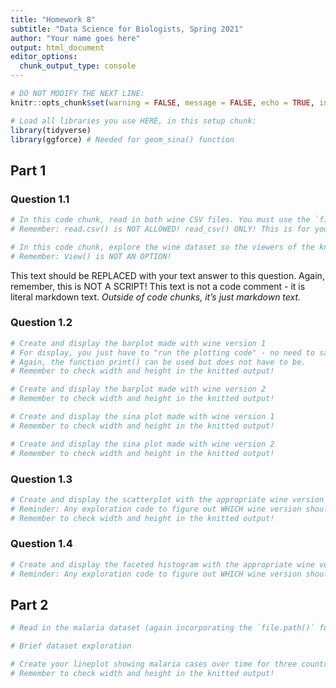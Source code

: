 ```yaml
---
title: "Homework 8"
subtitle: "Data Science for Biologists, Spring 2021"
author: "Your name goes here"
output: html_document
editor_options: 
  chunk_output_type: console
---
```


```r
# DO NOT MODIFY THE NEXT LINE:
knitr::opts_chunk$set(warning = FALSE, message = FALSE, echo = TRUE, include = TRUE)

# Load all libraries you use HERE, in this setup chunk:
library(tidyverse)
library(ggforce) # Needed for geom_sina() function
```

## Part 1

### Question 1.1

```r
# In this code chunk, read in both wine CSV files. You must use the `file.path()` function as part of your code
# Remember: read.csv() is NOT ALLOWED! read_csv() ONLY! This is for your protection.

```

```r
# In this code chunk, explore the wine dataset so the viewers of the knitted document have a sense of the data as well as you do
# Remember: View() is NOT AN OPTION!

```

This text should be REPLACED with your text answer to this question. Again, remember, this is NOT A SCRIPT! This text is not a code comment - it is literal markdown text. *Outside of code chunks, it's just markdown text.*

### Question 1.2

```r
# Create and display the barplot made with wine version 1
# For display, you just have to "run the plotting code" - no need to save to a variable or print! Code chunks behave like "interactive Console code" in the final knitted HTML.
# Again, the function print() can be used but does not have to be.
# Remember to check width and height in the knitted output!

```

```r
# Create and display the barplot made with wine version 2
# Remember to check width and height in the knitted output!


```

```r
# Create and display the sina plot made with wine version 1
# Remember to check width and height in the knitted output!


```

```r
# Create and display the sina plot made with wine version 2
# Remember to check width and height in the knitted output!


```

### Question 1.3

```r
# Create and display the scatterplot with the appropriate wine version here
# Reminder: Any exploration code to figure out WHICH wine version should not be included here. Just the wrangling and plotting.
# Remember to check width and height in the knitted output!


```

### Question 1.4

```r
# Create and display the faceted histogram with the appropriate wine version here
# Reminder: Any exploration code to figure out WHICH wine version should not be here. Just the wrangling and plotting.

```

## Part 2

```r
# Read in the malaria dataset (again incorporating the `file.path()` function)

```

```r
# Brief dataset exploration

```


```r
# Create your lineplot showing malaria cases over time for three countries of your choosing
# Remember to check width and height in the knitted output!



```
